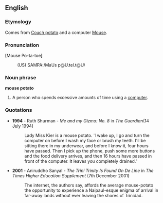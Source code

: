 ==English==

===Etymology===
Comes from [[Couch potato]] and a computer [[Mouse]].

===Pronunciation===
[Mouse Po-ta-toe]
:(US) SAMPA:/MaUs p@U.teI.t@U/

===Noun phrase===
'''mouse potato'''
#A person who spends excessive amounts of time using a [[computer]].

===Quotations===
* '''1994''' - Ruth Shurman - ''Me and my Gizmo: No. 8'' in ''The Guardian''(14 July 1994)
*:Lady Miss Kier is a mouse potato. 'I wake up, I go and turn the computer on before I wash my face or brush my teeth. I'll be sitting there in my underwear, and before I know it, four hours have passed. Then I pick up the phone, push some more buttons and the food delivery arrives, and then 16 hours have passed in front of the computer. It leaves you completely drained.'
* '''2001''' - Aniruddho Sanyal - ''The Trini Trinity Is Found On De Line'' in ''The Times Higher Education Supplement'' (7th December 2001) 
*:The internet, the authors say, affords the average mouse-potato the opportunity to experience a Naipaul-esque enigma of arrival in far-away lands without ever leaving the shores of Trinidad.